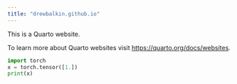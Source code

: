 ---
title: "drewbalkin.github.io"
---

This is a Quarto website.

To learn more about Quarto websites visit <https://quarto.org/docs/websites>.

```{python}
import torch
x = torch.tensor([1.])
print(x)
```


